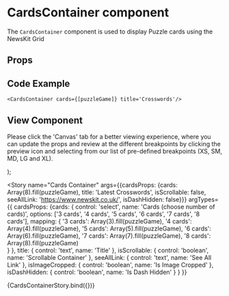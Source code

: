 
<Meta
  title="Newskit Components/Puzzles/Cards Container"
  component={CardsContainer}
/>

# CardsContainer component
The `CardsContainer` component is used to display Puzzle cards using the NewsKit Grid

## Props 
<Props of={CardsContainer} />               

## Code Example
`<CardsContainer cards={[puzzleGame]} title='Crosswords'/>`

## View Component
Please click the 'Canvas' tab for a better viewing experience, where you can update the props and review at the different breakpoints by clicking the preview icon and selecting from our list of pre-defined breakpoints (XS, SM, MD, LG and XL).

  <NewsKitProvider theme={PuzzlesWebLightTheme}>
    <TrackingContextProvider
      analyticsStream={analyticsStream}
      context={{
        component: 'breadcrumb',
        attrs: {
        }
      }}
    >
      <ContentWrapper marginInline='auto' paddingBlock='space020' paddingInline='space020'>
        <CardsContainer cardsProps={cardsProps} clickHandler={clickHandler} />
      </ContentWrapper>
    </TrackingContextProvider>
  </NewsKitProvider>
);

<Story name="Cards Container" args={{cardsProps: {cards: Array(8).fill(puzzleGame), title: 'Latest Crosswords', isScrollable: false, seeAllLink: 'https://www.newskit.co.uk/', isDashHidden: false}}}
argTypes={{
  cardsProps: {cards: {
    control: 'select',
    name: 'Cards (choose number of cards)',
    options: ['3 cards', '4 cards', '5 cards', '6 cards', '7 cards', '8 cards'],
    mapping: { 
      '3 cards': Array(3).fill(puzzleGame),
      '4 cards': Array(4).fill(puzzleGame),
      '5 cards': Array(5).fill(puzzleGame),
      '6 cards': Array(6).fill(puzzleGame),
      '7 cards': Array(7).fill(puzzleGame),
      '8 cards': Array(8).fill(puzzleGame)          
    }
  },
  title: {
    control: 'text',
    name: 'Title'
  },
  isScrollable: {
    control: 'boolean',
    name: 'Scrollable Container'
  },
  seeAllLink: {
    control: 'text',
    name: 'See All Link'
  },
  isImageCropped: {
    control: 'boolean',
    name: 'Is Image Cropped'
  },
    isDashHidden: {
    control: 'boolean',
    name: 'Is Dash Hidden'
  } 
}
}}
>
  {CardsContainerStory.bind({})}
</Story>
